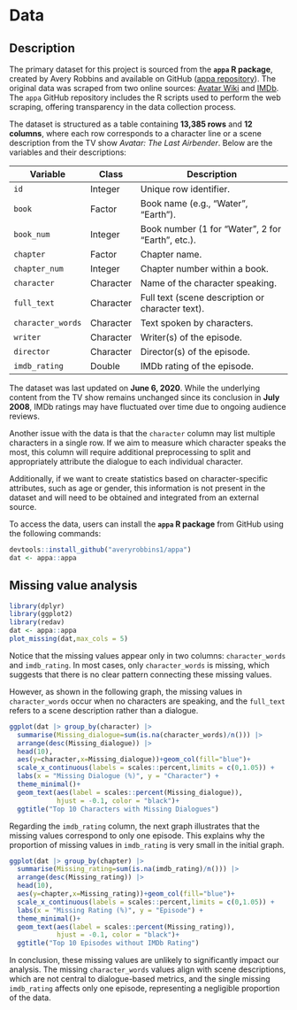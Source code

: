 # Data

## Description

The primary dataset for this project is sourced from the **`appa` R package**, created by Avery Robbins and available on GitHub ([appa repository](https://github.com/averyrobbins1/appa/tree/master)). The original data was scraped from two online sources: [Avatar Wiki](https://avatar.fandom.com/wiki/Avatar_Wiki) and [IMDb](https://www.imdb.com/title/tt0417299/?ref_=fn_al_tt_2). The `appa` GitHub repository includes the R scripts used to perform the web scraping, offering transparency in the data collection process.

The dataset is structured as a table containing **13,385 rows** and **12 columns**, where each row corresponds to a character line or a scene description from the TV show *Avatar: The Last Airbender*. Below are the variables and their descriptions:

| Variable           | Class       | Description                                      |
|--------------------|-------------|--------------------------------------------------|
| `id`               | Integer     | Unique row identifier.                          |
| `book`             | Factor      | Book name (e.g., "Water", "Earth").             |
| `book_num`         | Integer     | Book number (1 for "Water", 2 for "Earth", etc.).|
| `chapter`          | Factor      | Chapter name.                                   |
| `chapter_num`      | Integer     | Chapter number within a book.                  |
| `character`        | Character   | Name of the character speaking.                |
| `full_text`        | Character   | Full text (scene description or character text).|
| `character_words`  | Character   | Text spoken by characters.                     |
| `writer`           | Character   | Writer(s) of the episode.                      |
| `director`         | Character   | Director(s) of the episode.                    |
| `imdb_rating`      | Double      | IMDb rating of the episode.                    |


The dataset was last updated on **June 6, 2020**. While the underlying content from the TV show remains unchanged since its conclusion in **July 2008**, IMDb ratings may have fluctuated over time due to ongoing audience reviews.

Another issue with the data is that the `character` column may list multiple characters in a single row. If we aim to measure which character speaks the most, this column will require additional preprocessing to split and appropriately attribute the dialogue to each individual character.

Additionally, if we want to create statistics based on character-specific attributes, such as age or gender, this information is not present in the dataset and will need to be obtained and integrated from an external source.

To access the data, users can install the **`appa` R package** from GitHub using the following commands:

```r
devtools::install_github("averyrobbins1/appa")
dat <- appa::appa
```



## Missing value analysis
```r
library(dplyr)
library(ggplot2)
library(redav)
dat <- appa::appa
plot_missing(dat,max_cols = 5)
```

Notice that the missing values appear only in two columns: `character_words` and `imdb_rating`. In most cases, only `character_words` is missing, which suggests that there is no clear pattern connecting these missing values.

However, as shown in the following graph, the missing values in `character_words` occur when no characters are speaking, and the `full_text` refers to a scene description rather than a dialogue.
```r
ggplot(dat |> group_by(character) |> 
  summarise(Missing_dialogue=sum(is.na(character_words)/n())) |> 
  arrange(desc(Missing_dialogue)) |> 
  head(10),
  aes(y=character,x=Missing_dialogue))+geom_col(fill="blue")+
  scale_x_continuous(labels = scales::percent,limits = c(0,1.05)) +
  labs(x = "Missing Dialogue (%)", y = "Character") +
  theme_minimal()+
  geom_text(aes(label = scales::percent(Missing_dialogue)), 
            hjust = -0.1, color = "black")+
  ggtitle("Top 10 Characters with Missing Dialogues")
```
Regarding the `imdb_rating` column, the next graph illustrates that the missing values correspond to only one episode. This explains why the proportion of missing values in `imdb_rating` is very small in the initial graph.
```r
ggplot(dat |> group_by(chapter) |> 
  summarise(Missing_rating=sum(is.na(imdb_rating)/n())) |> 
  arrange(desc(Missing_rating)) |> 
  head(10),
  aes(y=chapter,x=Missing_rating))+geom_col(fill="blue")+
  scale_x_continuous(labels = scales::percent,limits = c(0,1.05)) +
  labs(x = "Missing Rating (%)", y = "Episode") +
  theme_minimal()+
  geom_text(aes(label = scales::percent(Missing_rating)), 
            hjust = -0.1, color = "black")+
  ggtitle("Top 10 Episodes without IMDb Rating")
```

In conclusion, these missing values are unlikely to significantly impact our analysis. The missing `character_words` values align with scene descriptions, which are not central to dialogue-based metrics, and the single missing `imdb_rating` affects only one episode, representing a negligible proportion of the data.
